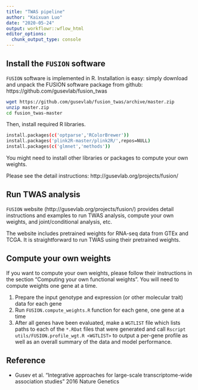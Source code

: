 ```yaml
---
title: "TWAS pipeline"
author: "Kaixuan Luo"
date: "2020-05-24"
output: workflowr::wflow_html
editor_options:
  chunk_output_type: console
---
```


## Install the `FUSION` software
`FUSION` software is implemented in R. Installation is easy: simply download and unpack the FUSION software package from github:
https://github.com/gusevlab/fusion_twas
```bash
wget https://github.com/gusevlab/fusion_twas/archive/master.zip
unzip master.zip
cd fusion_twas-master
```

Then, install required R libraries. 
```bash
install.packages(c('optparse','RColorBrewer'))
install.packages('plink2R-master/plink2R/',repos=NULL)
install.packages(c('glmnet','methods'))
```

You might need to install other libraries or packages to compute your own weights.

Please see the detail instructions: 
http://gusevlab.org/projects/fusion/

## Run TWAS analysis

`FUSION` website (http://gusevlab.org/projects/fusion/) provides detail instructions and examples to run TWAS analysis, compute your own weights, and joint/conditional analysis, etc. 

The website includes pretrained weights for RNA-seq data from GTEx and TCGA. It is straightforward to run TWAS using their pretrained weights. 

## Compute your own weights

If you want to compute your own weights, please follow their instructions in the section "Computing your own functional weights". You will need to compute weights one gene at a time.

1. Prepare the input genotype and expression (or other molecular trait) data for each gene
2. Run `FUSION.compute_weights.R` function for each gene, one gene at a time
3. After all genes have been evaluated, make a `WGTLIST` file which lists paths to each of the `*.RDat` files that were generated and call `Rscript utils/FUSION.profile_wgt.R <WGTLIST>` to output a per-gene profile as well as an overall summary of the data and model performance.

## Reference
* Gusev et al. “Integrative approaches for large-scale transcriptome-wide association studies” 2016 Nature Genetics




